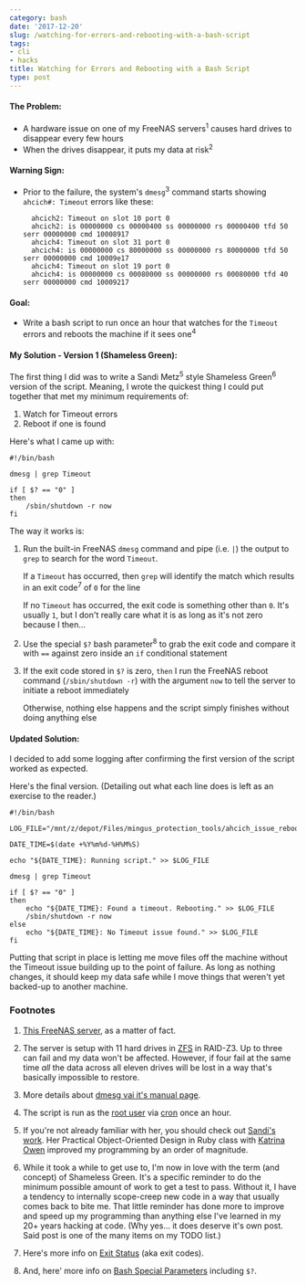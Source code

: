 ```yaml
---
category: bash
date: '2017-12-20'
slug: /watching-for-errors-and-rebooting-with-a-bash-script
tags:
- cli
- hacks
title: Watching for Errors and Rebooting with a Bash Script
type: post
---
```



#### The Problem:

- A hardware issue on one of my FreeNAS servers<sup>1</sup> causes hard drives to disappear every few hours
- When the drives disappear, it puts my data at risk<sup>2</sup> 

#### Warning Sign:

- Prior to the failure, the system's `dmesg`<sup>3</sup> command starts showing `ahcich#: Timeout` errors like these:

        ahcich2: Timeout on slot 10 port 0
        ahcich2: is 00000000 cs 00000400 ss 00000000 rs 00000400 tfd 50 serr 00000000 cmd 10008917
        ahcich4: Timeout on slot 31 port 0
        ahcich4: is 00000000 cs 80000000 ss 00000000 rs 80000000 tfd 50 serr 00000000 cmd 10009e17
        ahcich4: Timeout on slot 19 port 0
        ahcich4: is 00000000 cs 00080000 ss 00000000 rs 00080000 tfd 40 serr 00000000 cmd 10009217

#### Goal:

- Write a bash script to run once an hour that watches for the `Timeout` errors and reboots the machine if it sees one<sup>4</sup>


#### My Solution - Version 1 (Shameless Green):

The first thing I did was to write a Sandi Metz<sup>5</sup> style Shameless Green<sup>6</sup> version of the script. Meaning, I wrote the quickest thing I could put together that met my minimum requirements of:

1. Watch for Timeout errors
2. Reboot if one is found

Here's what I came up with:

    #!/bin/bash

    dmesg | grep Timeout

    if [ $? == "0" ]
    then
        /sbin/shutdown -r now
    fi

The way it works is:

1. Run the built-in FreeNAS `dmesg` command and pipe (i.e. `|`) the output to `grep` to search for the word `Timeout`.

    If a `Timeout` has occurred, then `grep` will identify the match which results in an exit code<sup>7</sup> of `0` for the line 
    
    If no `Timeout` has occurred, the exit code is something other than `0`. It's usually `1`, but I don't really care what it is as long as it's not zero because I then...

2. Use the special `$?` bash parameter<sup>8</sup> to grab the exit code and compare it with `==` against zero inside an `if` conditional statement 

3. If the exit code stored in `$?` is zero, `then` I run the FreeNAS reboot command (`/sbin/shutdown -r`) with the argument `now` to tell the server to initiate a reboot immediately  

    Otherwise, nothing else happens and the script simply finishes without doing anything else  


#### Updated Solution:

I decided to add some logging after confirming the first version of the script worked as expected.

Here's the final version. (Detailing out what each line does is left as an exercise to the reader.)


    #!/bin/bash

    LOG_FILE="/mnt/z/depot/Files/mingus_protection_tools/ahcich_issue_rebooter/log.txt"

    DATE_TIME=$(date +%Y%m%d-%H%M%S)
    
    echo "${DATE_TIME}: Running script." >> $LOG_FILE

    dmesg | grep Timeout

    if [ $? == "0" ]
    then
        echo "${DATE_TIME}: Found a timeout. Rebooting." >> $LOG_FILE
        /sbin/shutdown -r now
    else
        echo "${DATE_TIME}: No Timeout issue found." >> $LOG_FILE
    fi


Putting that script in place is letting me move files off the machine without the Timeout issue building up to the point of failure. As long as nothing changes, it should keep my data safe while I move things that weren't yet backed-up to another machine.


### Footnotes

1. [This FreeNAS server](/32-terabytes-of-photo-storage), as a matter of fact.

2. The server is setup with 11 hard drives in [ZFS](https://en.wikipedia.org/wiki/ZFS) in RAID-Z3. Up to three can fail and my data won't be affected. However, if four fail at the same time _all_ the data across all eleven drives will be lost in a way that's basically impossible to restore.

3. More details about [dmesg vai it's manual page](https://www.freebsd.org/cgi/man.cgi?query=dmesg&sektion=8).

4. The script is run as the [root user](https://en.wikipedia.org/wiki/Superuser) via [cron](https://en.wikipedia.org/wiki/Cron) once an hour.

5. If you're not already familiar with her, you should check out [Sandi's work](https://www.sandimetz.com). Her Practical Object-Oriented Design in Ruby class with [Katrina Owen](http://www.kytrinyx.com) improved my programming by an order of magnitude.

6. While it took a while to get use to, I'm now in love with the term (and concept) of Shameless Green. It's a specific reminder to do the minimum possible amount of work to get a test to pass. Without it, I have a tendency to internally scope-creep new code in a way that usually comes back to bite me. That little reminder has done more to improve and speed up my programming than anything else I've learned in my 20+ years hacking at code. (Why yes... it does deserve it's own post. Said post is one of the many items on my TODO list.)

7. Here's more info on [Exit Status](http://tldp.org/LDP/abs/html/exit-status.html) (aka exit codes).

8. And, here' more info on [Bash Special Parameters](https://www.gnu.org/software/bash/manual/bash.html#Special-Parameters) including `$?`.